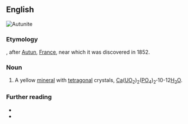 ==English==
[[Image:Autunite carrière Les Oudots.jpg|thumb|Autunite]]
{{wikipedia}}

===Etymology===
{{suffix|en|Autun|ite}}, after [[w:Autun|Autun]], [[France]], near which it was discovered in 1852.

===Noun===
{{en-noun|~}}

# {{lb|en|mineral}} A yellow [[mineral]] with [[tetragonal]] crystals, [[calcium|Ca]]([[uranium|U]][[oxygen|O]]<sub>2</sub>)<sub>2</sub>([[phosphorus|P]]O<sub>4</sub>)<sub>2</sub>'''·'''10-12[[water|H<sub>2</sub>O]].

===Further reading===
* {{R:WebMineral}}
* {{R:mindat}}